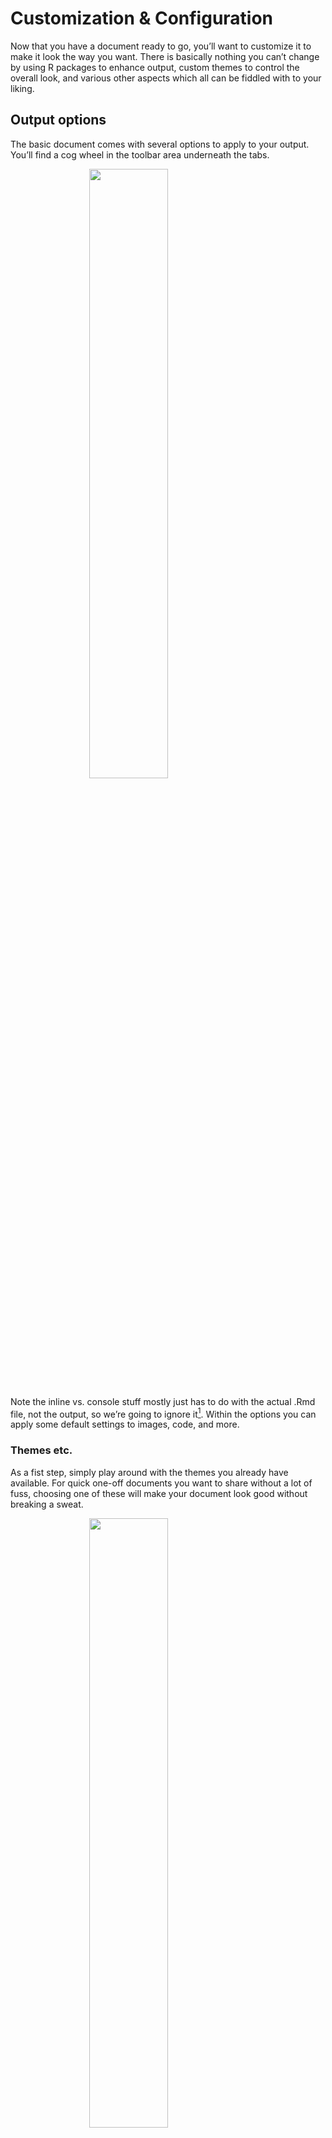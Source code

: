 # Customization & Configuration

Now that you have a document ready to go, you'll want to customize it to make it look the way you want.  There is basically nothing you can't change by using R packages to enhance output, custom themes to control the overall look, and various other aspects which all can be fiddled with to your liking.


## Output options

The basic document comes with several options to apply to your output.  You'll find a cog wheel in the toolbar area underneath the tabs.

<img src="img/knitr_output_opts.png" style="display:block; margin: 0 auto;" width='50%'>

Note the inline vs. console stuff mostly just has to do with the actual .Rmd file, not the output, so we're going to ignore it[^inline]. Within the options you can apply some default settings to images, code, and more. 

### Themes etc.

As a fist step, simply play around with the <span class="emph">themes</span> you already have available.  For quick one-off documents you want to share without a lot of fuss, choosing one of these will make your document look good without breaking a sweat.

<img src="img/theme_dropdown.png" style="display:block; margin: 0 auto;" width='50%'>

As another example, choose a new code style with the syntax highlighting.  If you have headings in your current document, go ahead and turn on table of contents.

For many of the things you do, these changing the defaults this way may be enough. So be familiar with your options.  

Now note what has changed at the top of your document.  You might see something like the following.

<img src="img/selected_options.png" style="display:block; margin: 0 auto;" width='50%'>


I'm sure you've been wondering at this point, so what is that stuff anyway?  That is <span class="emph">YAML</span>.<span class="marginnote">[YAML](https://en.wikipedia.org/wiki/YAML) used to stand for Yet Another Markup Language, and now stands for YAML Aint Markup Language, presumably for reasons no one but the developers care about.</span>  So let's see what's going on.


## YAML

For your purposes, all you really need to know is that YAML is like configuration code for your document.  You can see that it specifies what the output is, and whatever options you selected previously.  You can change the title, add a date etc.  There is a lot of other stuff too.  Here is the YAML for this document.

<img src="img/yaml.png" style="display:block; margin: 0 auto;" width='100%' height='150%'>

Clearly there is a lot to play with, but it will depend on the type of document you're doing.  For example the `always_allow_html: yes` is pointless for an HTML document, but would allow certain things to be (very likely poorly) attempted in a PDF or Word document.  Other options *only* make sense for bookdown documents.

There a lot more available too. So how deep you want to get into is up to you.  The best way, just like learning R Markdown generally, is to simply see what others do and apply to your own.  It may take a bit of trial and error, but you'll eventually get the hang of it.

## HTML & CSS

### HTML

Knowing some basic HTML can add little things to your document to make it look better.  As a minimal example, here is a plot followed by text.


```r
mgcv::gamSim(verbose = F) %>% 
  modelr::add_predictions(., model=mgcv::gam(y~s(x2), data=.)) %>% 
  plot_ly(x=~x2, y=~y) %>% 
  add_lines(color=I(palettes$orange$complementary[2]), showlegend=F, opacity=.5) %>% 
  add_lines(y=~pred, color=I(palettes$orange$orange), showlegend=F) %>% 
  theme_plotly()
```

Even with a return line between it and the plot, this text is smack against is. I do not prefer this.


This fix is easy, just add `<br>` after the R chunk that creates the plot to add a line break.

```r
mgcv::gamSim(verbose = F) %>% 
  modelr::add_predictions(., model=mgcv::gam(y~s(x2), data=.)) %>% 
  plot_ly(x=~x2, y=~y) %>% 
  add_lines(color=I(palettes$orange$complementary[2]), showlegend=F, opacity=.5) %>% 
  add_lines(y=~pred, color=I(palettes$orange$orange), showlegend=F) %>% 
  theme_plotly()
```

<br>

This text has some room to breath.  Alternatively, I could use <span class="pack">htmltools</span> and put `br()` in the code after the plot.

<span class='myclass' style="color:#66023C; font-size:150%; font-weight:600">This sentence is tyrian purple, bold, and has bigger font because I put `<span style='color:#66023C; font-size:150%; font-weight:600'>` before it and `</span>` after it.</span>


Say you want to center and resize an image.  Basic Markdown is too limited to do much more than display the image, so use some HTML instead.

Here is the basic markdown image.

`![](img/R.ico)`

![](img/R.ico)

Next we use HTML instead.

`<img src="img/R.ico" style="display:block; margin: 0 auto;">`

<img src="img/R.ico" style="display:block; margin: 0 auto;">


The next thing you'll want to do is hone your ascii art skills because sometimes that's the best way to display an image, like this ocean sunset.

```sunset
           ^^                   @@@@@@@@@
      ^^       ^^            @@@@@@@@@@@@@@@
                           @@@@@@@@@@@@@@@@@@              ^^
                          @@@@@@@@@@@@@@@@@@@@
~~~~ ~~ ~~~~~ ~~~~~~~~ ~~ &&&&&&&&&&&&&&&&&&&& ~~~~~~~ ~~~~~~~~~~~ ~~~
~         ~~   ~  ~       ~~~~~~~~~~~~~~~~~~~~ ~       ~~     ~~ ~
  ~      ~~      ~~ ~~ ~~  ~~~~~~~~~~~~~ ~~~~  ~     ~~~    ~ ~~~  ~ ~~
  ~  ~~     ~         ~      ~~~~~~  ~~ ~~~       ~~ ~ ~~  ~~ ~
~  ~       ~ ~      ~           ~~ ~~~~~~  ~      ~~  ~             ~~
      ~             ~        ~      ~      ~~   ~             ~
```




### CSS


Recall the style section in some of the HTML examples above. For example, the part `style='color:#66023C; font-size:150%; font-weight:600'` changed the font.  <span class="marginnote">CSS stands for cascading style sheets</span>It's actually CSS, and if we need to do the same thing each time, we can take an alternative approach to creating a style that would apply to all objects of the same class throughout the document.

The first step is to create a `*.css` file that your R Markdown document can refer. Let's say we want to make every link <span style='color:dodgerblue'>dodgerblue</span>.  Links in HTML are tagged with the letter **a**, and to insert a link with HTML you can do something like:

```
<a href='https://m-clark.github.io>wowee zowee!</a>
```

It would look like this: <a href='https://m-clark.github.io'>wowee zowee!</a>.  If we want to change the color from the default setting for all links, we go into our CSS file.

```css
a {
  color: dodgerblue;
}
```

You can use hexadecimal, rgb and other representations of practically any color. CSS, like HTML, has a fairly simple syntax, but is very flexible and can do a ton of stuff you wouldn't think of.  With experience and looking at other people's CSS, you'll pick up the basics.

Now that you have a css file. Note that you want to use it in the YAML section of your R Markdown document.

```yaml
output:
  html_document:
    css: mystyle.css
```

Now every link you create will be that color.  We could add a subtle background to it, make them bold or whatever.


```css
a {
  color: dodgerblue;
  background-color: gray95;
  font-weight: 400;
}
```

You could make images always display at 50% width by default.

```css
img {
  width: 50%;
}
```



### Custom classes

You can also create custom classes.  For example, all R functions in my documents are a specific color, as they are wrapped in a custom css class called 'func' as follows.

```css
.func {
  color: #007199;  
  font-weight: 500;
}
```

Then I can do `<span class="func">crossprod</span>` and the text of the function name, or any text of class func, will have the appropriate color and weight.


## Personal Templates

A common mantra in computer programming and beyond is DRY, or Don't Repeat Yourself.  If you start using R Markdown a lot, and there is a good chance of that, once you get settings you use often, you'll not want to start from scratch, but simply reuse them.  While this can be done [formally](https://rmarkdown.rstudio.com/developer_document_templates.html) by creating an R package, it can also be as simple as saving a file that just has the YAML and maybe some <span class="pack">knitr</span> options specified, and starting from that each time.  Same goes for CSS or other files you use often. Then you may have very little to do to make the document look great the first time you knit it!


## The Rabbit Hole Goes Deep

How much you want to get into customization is up to you.  Using the developer tools of any web browser allows you to inspect what anyone else has done as far as styling with CSS.  Here is an example of Chrome Developer Tools, which you can acess through its menus.

<img src="img/chrome_dev.png" style="display:block; margin: 0 auto;" width=100% height=100%>


All browsers have this, making it easy to see exactly what's going on with any webpage.


For some of you, if you aren't careful, you'll spend an afternoon on an already finished document trying to make it look perfect.  It takes very little effort to make a great looking document with R Markdown.  Making it *perfect* is impossible.  You have been warned.

[^inline]: I haven't yet figured out the utility in having figures and output breaking up the flow of code and text along with everything else going on. Just my opinion though.